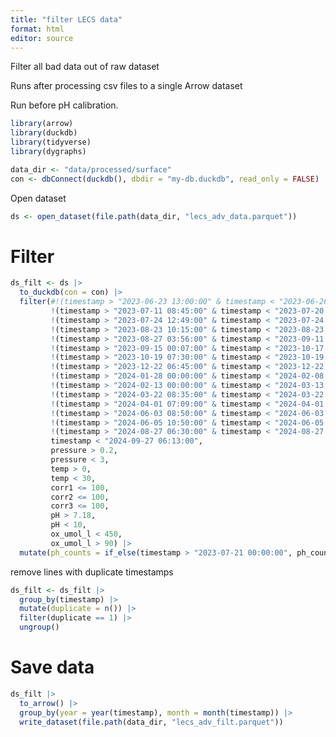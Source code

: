 ```yaml
---
title: "filter LECS data"
format: html
editor: source
---
```


Filter all bad data out of raw dataset

Runs after processing csv files to a single Arrow dataset

Run before pH calibration.

```r
library(arrow)
library(duckdb)
library(tidyverse)
library(dygraphs)

data_dir <- "data/processed/surface"
con <- dbConnect(duckdb(), dbdir = "my-db.duckdb", read_only = FALSE)
```

Open dataset

```r
ds <- open_dataset(file.path(data_dir, "lecs_adv_data.parquet"))
```

# Filter

```r
ds_filt <- ds |> 
  to_duckdb(con = con) |> 
  filter(#!(timestamp > "2023-06-23 13:00:00" & timestamp < "2023-06-26 11:00:00"),
         !(timestamp > "2023-07-11 08:45:00" & timestamp < "2023-07-20 16:15:00"),
         !(timestamp > "2023-07-24 12:49:00" & timestamp < "2023-07-24 20:15:00"),
         !(timestamp > "2023-08-23 10:15:00" & timestamp < "2023-08-23 12:10:00"),
         !(timestamp > "2023-08-27 03:56:00" & timestamp < "2023-09-11 12:15:00"),
         !(timestamp > "2023-09-15 00:07:00" & timestamp < "2023-10-17 16:00:00"),
         !(timestamp > "2023-10-19 07:30:00" & timestamp < "2023-10-19 08:25:00"),
         !(timestamp > "2023-12-22 06:45:00" & timestamp < "2023-12-22 07:15:00"),
         !(timestamp > "2024-01-28 00:00:00" & timestamp < "2024-02-08 10:00:00"),
         !(timestamp > "2024-02-13 00:00:00" & timestamp < "2024-03-13 18:00:00"),
         !(timestamp > "2024-03-22 08:35:00" & timestamp < "2024-03-22 09:26:00"),
         !(timestamp > "2024-04-01 07:09:00" & timestamp < "2024-04-01 07:20:00"),
         !(timestamp > "2024-06-03 08:50:00" & timestamp < "2024-06-03 09:45:00"),
         !(timestamp > "2024-06-05 10:50:00" & timestamp < "2024-06-05 11:40:00"),
         !(timestamp > "2024-08-27 06:30:00" & timestamp < "2024-08-27 07:35:00"),
         timestamp < "2024-09-27 06:13:00",
         pressure > 0.2,
         pressure < 3,
         temp > 0,
         temp < 30,
         corr1 <= 100,
         corr2 <= 100,
         corr3 <= 100,
         pH > 7.18,
         pH < 10,
         ox_umol_l < 450,
         ox_umol_l > 90) |> 
  mutate(ph_counts = if_else(timestamp > "2023-07-21 00:00:00", ph_counts, NA))
```

remove lines with duplicate timestamps

```r
ds_filt <- ds_filt |> 
  group_by(timestamp) |> 
  mutate(duplicate = n()) |> 
  filter(duplicate == 1) |> 
  ungroup()
```

# Save data

```r
ds_filt |> 
  to_arrow() |> 
  group_by(year = year(timestamp), month = month(timestamp)) |> 
  write_dataset(file.path(data_dir, "lecs_adv_filt.parquet"))
```